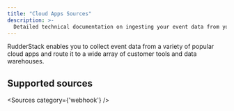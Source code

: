 ```yaml
---
title: "Cloud Apps Sources"
description: >-
  Detailed technical documentation on ingesting your event data from your cloud apps into RudderStack.
---
```


RudderStack enables you to collect event data from a variety of popular cloud apps and route it to a wide array of customer tools and data warehouses.

## Supported sources

<Sources
  category={'webhook'}
/>